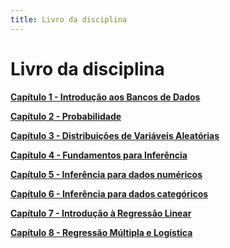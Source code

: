 ```yaml
---
title: Livro da disciplina
---
```


<h1 class="titulo">
  Livro da disciplina
</h1>

<b>[Capítulo 1 - Introdução aos Bancos de Dados](/livro/cpt1/ch1_intro.html)</b>

<b>[Capítulo 2 - Probabilidade](/livro/cpt2/ch2_prob.html)</b>

<b>[Capítulo 3 - Distribuições de Variáveis Aleatórias](/livro/cpt3/ch3_distribuicoes.html)</b>

<b>[Capítulo 4 - Fundamentos para Inferência](/livro/cpt4/ch4_fund_inf.html)</b>

<b>[Capítulo 5 - Inferência para dados numéricos](/livro/cpt5/ch5_inf_num.html)</b>

<b>[Capítulo 6 - Inferência para dados categóricos](/livro/cpt6/ch6_inf_cat.html)</b>

<b>[Capítulo 7 - Introdução à Regressão Linear](/livro/cpt7/ch7_reg_simples.html)</b>

<b>[Capítulo 8 - Regressão Múltipla e Logística](/livro/cpt8/ch8_reg_mult_log.html)</b>




 